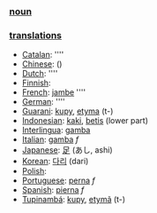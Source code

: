 === [[noun]] ===

=== [[translation]]s ===

*[[Catalan]]: [[]] ''''
*[[Chinese]]: [[]] ()
*[[Dutch]]: [[]] ''''
*[[Finnish]]: [[]]
*[[French]]: [[jambe]] ''''
*[[German]]: [[]] ''''
*[[Guarani]]: [[kupy]], [[etyma]] (t-)
*[[Indonesian]]: [[kaki]], [[betis]] (lower part)
*[[Interlingua]]: [[gamba]]
*[[Italian]]: [[gamba]] ''f''
*[[Japanese]]: [[足]] (あし, ashi)
*[[Korean]]: [[다리]] (dari)
*[[Polish]]: [[]]
*[[Portuguese]]: [[perna]] ''f''
*[[Spanish]]: [[pierna]] ''f''
*[[Tupinambá]]: [[kupy]], [[etymã]] (t-)